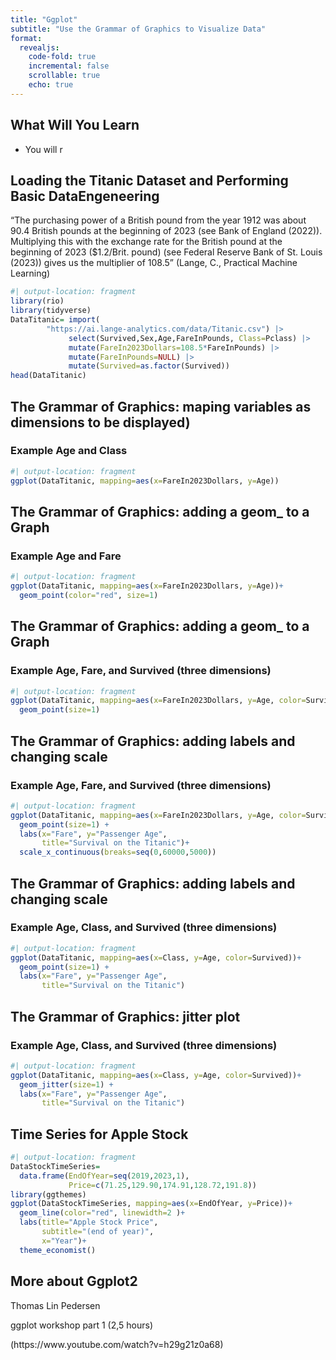 ```yaml
---
title: "Ggplot"
subtitle: "Use the Grammar of Graphics to Visualize Data"
format: 
  revealjs:
    code-fold: true
    incremental: false
    scrollable: true
    echo: true
---
```


## What Will You Learn {.scrollable .smaller}




-   You will r

## Loading the Titanic Dataset and Performing Basic DataEngeneering {.smaller}

"The purchasing power of a British pound from the year 1912 was about 90.4 British pounds at the beginning of 2023 (see Bank of England (2022)). Multiplying this with the exchange rate for the British pound at the beginning of 2023 ($1.2/Brit. pound) (see Federal Reserve Bank of St. Louis (2023)) gives us the multiplier of 108.5" (Lange, C., Practical Machine Learning)
```r
#| output-location: fragment
library(rio)
library(tidyverse)
DataTitanic= import(
        "https://ai.lange-analytics.com/data/Titanic.csv") |> 
             select(Survived,Sex,Age,FareInPounds, Class=Pclass) |> 
             mutate(FareIn2023Dollars=108.5*FareInPounds) |> 
             mutate(FareInPounds=NULL) |> 
             mutate(Survived=as.factor(Survived))
head(DataTitanic)
```


## The Grammar of Graphics: maping variables as dimensions to be displayed)
### Example Age and Class

```r
#| output-location: fragment
ggplot(DataTitanic, mapping=aes(x=FareIn2023Dollars, y=Age))
```

## The Grammar of Graphics: adding a geom_ to a Graph
### Example Age and Fare

```r
#| output-location: fragment
ggplot(DataTitanic, mapping=aes(x=FareIn2023Dollars, y=Age))+
  geom_point(color="red", size=1)
```

## The Grammar of Graphics: adding a geom_ to a Graph
### Example Age,  Fare, and Survived (three dimensions)

```r
#| output-location: fragment
ggplot(DataTitanic, mapping=aes(x=FareIn2023Dollars, y=Age, color=Survived))+
  geom_point(size=1)
```

## The Grammar of Graphics: adding labels and changing scale
### Example Age,  Fare, and Survived (three dimensions)

```r
#| output-location: fragment
ggplot(DataTitanic, mapping=aes(x=FareIn2023Dollars, y=Age, color=Survived))+
  geom_point(size=1) +
  labs(x="Fare", y="Passenger Age", 
       title="Survival on the Titanic")+
  scale_x_continuous(breaks=seq(0,60000,5000))
```

## The Grammar of Graphics: adding labels and changing scale
### Example Age,  Class, and Survived (three dimensions)

```r
#| output-location: fragment
ggplot(DataTitanic, mapping=aes(x=Class, y=Age, color=Survived))+
  geom_point(size=1) +
  labs(x="Fare", y="Passenger Age", 
       title="Survival on the Titanic")
```

## The Grammar of Graphics: jitter plot
### Example Age,  Class, and Survived (three dimensions)

```r
#| output-location: fragment
ggplot(DataTitanic, mapping=aes(x=Class, y=Age, color=Survived))+
  geom_jitter(size=1) +
  labs(x="Fare", y="Passenger Age", 
       title="Survival on the Titanic")
```

## Time Series for Apple Stock

```r
#| output-location: fragment
DataStockTimeSeries=
  data.frame(EndOfYear=seq(2019,2023,1), 
             Price=c(71.25,129.90,174.91,128.72,191.8))
library(ggthemes)
ggplot(DataStockTimeSeries, mapping=aes(x=EndOfYear, y=Price))+
  geom_line(color="red", linewidth=2 )+
  labs(title="Apple Stock Price",
       subtitle="(end of year)",
       x="Year")+
  theme_economist()
```


## More about Ggplot2

Thomas Lin Pedersen

ggplot workshop part 1 (2,5 hours)

(https://www.youtube.com/watch?v=h29g21z0a68) 

